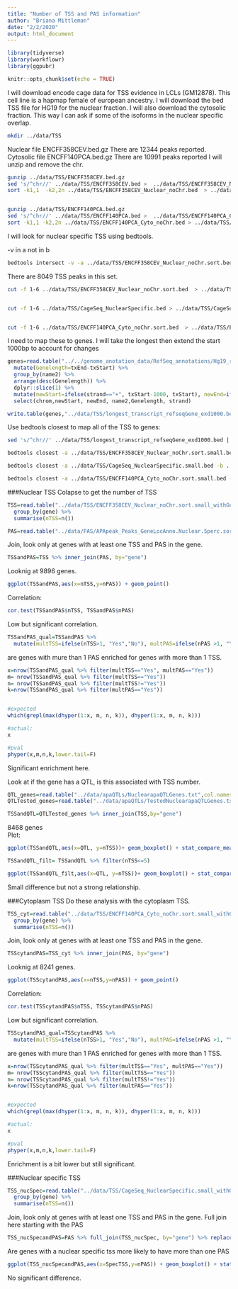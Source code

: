 ```yaml
---
title: "Number of TSS and PAS information"
author: "Briana Mittleman"
date: "2/2/2020"
output: html_document
---
```



```r
library(tidyverse)
library(workflowr)
library(ggpubr)
```

```r
knitr::opts_chunk$set(echo = TRUE)
```

I will download encode cage data for TSS evidence in LCLs (GM12878). This cell line is a hapmap female of european ancestry.  I will download the bed TSS file for HG19 for the nuclear fraction.  I will also download the cytosolic fraction. This way I can ask if some of the isoforms in the nuclear specific overlap.  

```bash
mkdir ../data/TSS
```

Nuclear file ENCFF358CEV.bed.gz  There are 12344 peaks reported.
Cytosolic file ENCFF140PCA.bed.gz There are 10991 peaks reported 
I will unzip and remove the chr.  

```bash
gunzip ../data/TSS/ENCFF358CEV.bed.gz
sed 's/^chr//' ../data/TSS/ENCFF358CEV.bed >  ../data/TSS/ENCFF358CEV_Nuclear_noChr.bed
sort -k1,1  -k2,2n ../data/TSS/ENCFF358CEV_Nuclear_noChr.bed  > ../data/TSS/ENCFF358CEV_Nuclear_noChr.sort.bed


gunzip ../data/TSS/ENCFF140PCA.bed.gz
sed 's/^chr//' ../data/TSS/ENCFF140PCA.bed >  ../data/TSS/ENCFF140PCA_Cyto_noChr.bed
sort -k1,1 -k2,2n ../data/TSS/ENCFF140PCA_Cyto_noChr.bed > ../data/TSS/ENCFF140PCA_Cyto_noChr.sort.bed
```


I will look for nuclear specific TSS using bedtools. 

-v in a not in b

```bash
bedtools intersect -v -a ../data/TSS/ENCFF358CEV_Nuclear_noChr.sort.bed -b  ../data/TSS/ENCFF140PCA_Cyto_noChr.sort.bed -s -sorted > ../data/TSS/CageSeq_NuclearSpecific.bed
```

There are 8049 TSS peaks in this set.  

```bash
cut -f 1-6 ../data/TSS/ENCFF358CEV_Nuclear_noChr.sort.bed  > ../data/TSS/ENCFF358CEV_Nuclear_noChr.sort.small.bed


cut -f 1-6 ../data/TSS/CageSeq_NuclearSpecific.bed > ../data/TSS/CageSeq_NuclearSpecific.small.bed


cut -f 1-6 ../data/TSS/ENCFF140PCA_Cyto_noChr.sort.bed  > ../data/TSS/ENCFF140PCA_Cyto_noChr.sort.small.bed
```

I need to map these to genes. I will take the longest then extend the start 1000bp to account for changes
```r
genes=read.table("../../genome_anotation_data/RefSeq_annotations/Hg19_refseq_genes.txt",header = T,stringsAsFactors = F) %>%
  mutate(Genelength=txEnd-txStart) %>% 
  group_by(name2) %>% 
  arrange(desc(Genelength)) %>% 
  dplyr::slice(1) %>% 
  mutate(newStart=ifelse(strand=="+", txStart-1000, txStart), newEnd=ifelse(strand=="+",txEnd, txEnd+1000 )) %>% 
  select(chrom,newStart, newEnd, name2,Genelength, strand)

write.table(genes,"../data/TSS/longest_transcript_refseqGene_exd1000.bed", sep="\t", col.names=F, row.names=F, quote=F)

```

Use bedtools closest to map all of the TSS to genes:  

```bash
sed 's/^chr//' ../data/TSS/longest_transcript_refseqGene_exd1000.bed | sort -k1,1 -k2,2n > ../data/TSS/longest_transcript_refseqGene_exd1000.noChr.bed

bedtools closest -a ../data/TSS/ENCFF358CEV_Nuclear_noChr.sort.small.bed -b ../data/TSS/longest_transcript_refseqGene_exd1000.noChr.bed -s  > ../data/TSS/ENCFF358CEV_Nuclear_noChr.sort.small_withGene.txt

bedtools closest -a ../data/TSS/CageSeq_NuclearSpecific.small.bed -b ../data/TSS/longest_transcript_refseqGene_exd1000.noChr.bed -s  > ../data/TSS/CageSeq_NuclearSpecific.small_withGene.txt

bedtools closest -a ../data/TSS/ENCFF140PCA_Cyto_noChr.sort.small.bed -b ../data/TSS/longest_transcript_refseqGene_exd1000.noChr.bed  -s  > ../data/TSS/ENCFF140PCA_Cyto_noChr.sort.small_withGene.txt


```


###Nuclear TSS
Colapse to get the number of TSS 

```r
TSS=read.table("../data/TSS/ENCFF358CEV_Nuclear_noChr.sort.small_withGene.txt", col.names = c('tsschr','tssstart','tssend','tssName','tssscore','tssstrand', 'genechr','genestart','geneend','gene','length','strand'), stringsAsFactors = F) %>% 
  group_by(gene) %>% 
  summarise(nTSS=n())
```

```r
PAS=read.table("../data/PAS/APApeak_Peaks_GeneLocAnno.Nuclear.5perc.sort.bed",col.names = c("chr","start","end","name","score","strand")) %>% separate(name,into=c("pas", 'gene','loc'), sep=":") %>% group_by(gene) %>% summarise(nPAS=n())
```

Join, look only at genes with at least one TSS and PAS in the gene.  
```r
TSSandPAS=TSS %>% inner_join(PAS, by="gene")
```
Looknig at 9896 genes.  
```r
ggplot(TSSandPAS,aes(x=nTSS,y=nPAS)) + geom_point()
```
Correlation:

```r
cor.test(TSSandPAS$nTSS, TSSandPAS$nPAS)
```

Low but significant correlation.  

```r
TSSandPAS_qual=TSSandPAS %>% 
  mutate(multTSS=ifelse(nTSS>1, "Yes","No"), multPAS=ifelse(nPAS >1, "Yes","No")) 
```

are genes with mure than 1 PAS enriched for genes with more than 1 TSS.  

```r
x=nrow(TSSandPAS_qual %>% filter(multTSS=="Yes", multPAS=="Yes"))
m= nrow(TSSandPAS_qual %>% filter(multTSS=="Yes"))
n= nrow(TSSandPAS_qual %>% filter(multTSS!="Yes"))
k=nrow(TSSandPAS_qual %>% filter(multPAS=="Yes"))


#expected
which(grepl(max(dhyper(1:x, m, n, k)), dhyper(1:x, m, n, k)))

#actual:
x

#pval
phyper(x,m,n,k,lower.tail=F)
```
Significant enrichment here.  



Look at if the gene has a QTL, is this associated with TSS number.  

```r
QTL_genes=read.table("../data/apaQTLs/NuclearapaQTLGenes.txt",col.names = "gene",stringsAsFactors = F)
QTLTested_genes=read.table("../data/apaQTLs/TestedNuclearapaQTLGenes.txt",col.names = "gene",stringsAsFactors = F) %>% mutate(QTL=ifelse(gene %in% QTL_genes$gene, "Yes","No"))
```


```r
TSSandQTL=QTLTested_genes %>% inner_join(TSS,by="gene") 
```

8468 genes  
Plot:

```r
ggplot(TSSandQTL,aes(x=QTL, y=nTSS))+ geom_boxplot() + stat_compare_means()

```


```r
TSSandQTL_filt= TSSandQTL %>% filter(nTSS<=5)

ggplot(TSSandQTL_filt,aes(x=QTL, y=nTSS))+ geom_boxplot() + stat_compare_means()

```

Small difference but not a strong relationship.  


###Cytoplasm TSS
Do these analysis with the cytoplasm TSS.  




```r
TSS_cyt=read.table("../data/TSS/ENCFF140PCA_Cyto_noChr.sort.small_withGene.txt", col.names = c('tsschr','tssstart','tssend','tssName','tssscore','tssstrand', 'genechr','genestart','geneend','gene','length','strand'), stringsAsFactors = F) %>% 
  group_by(gene) %>% 
  summarise(nTSS=n())
```

Join, look only at genes with at least one TSS and PAS in the gene.  
```r
TSScytandPAS=TSS_cyt %>% inner_join(PAS, by="gene")
```
Looknig at 8241 genes.  
```r
ggplot(TSScytandPAS,aes(x=nTSS,y=nPAS)) + geom_point()
```

Correlation:

```r
cor.test(TSScytandPAS$nTSS, TSScytandPAS$nPAS)
```

Low but significant correlation.  

```r
TSScytandPAS_qual=TSScytandPAS %>% 
  mutate(multTSS=ifelse(nTSS>1, "Yes","No"), multPAS=ifelse(nPAS >1, "Yes","No")) 
```

are genes with mure than 1 PAS enriched for genes with more than 1 TSS.  

```r
x=nrow(TSScytandPAS_qual %>% filter(multTSS=="Yes", multPAS=="Yes"))
m= nrow(TSScytandPAS_qual %>% filter(multTSS=="Yes"))
n= nrow(TSScytandPAS_qual %>% filter(multTSS!="Yes"))
k=nrow(TSScytandPAS_qual %>% filter(multPAS=="Yes"))


#expected
which(grepl(max(dhyper(1:x, m, n, k)), dhyper(1:x, m, n, k)))

#actual:
x

#pval
phyper(x,m,n,k,lower.tail=F)
```

Enrichment is a bit lower but still significant.  




###Nuclear specific TSS




```r
TSS_nucSpec=read.table("../data/TSS/CageSeq_NuclearSpecific.small_withGene.txt", col.names = c('tsschr','tssstart','tssend','tssName','tssscore','tssstrand', 'genechr','genestart','geneend','gene','length','strand'), stringsAsFactors = F) %>% 
  group_by(gene) %>% 
  summarise(nTSS=n())
```

Join, look only at genes with at least one TSS and PAS in the gene.  Full join here starting with the PAS 
```r
TSS_nucSpecandPAS=PAS %>% full_join(TSS_nucSpec, by="gene") %>% replace_na(list(nTSS=0, nPAS=0)) %>% mutate(SpecTSS=ifelse(nTSS>0, "Yes","No"))
```

Are genes with a nuclear specific tss more likely to have more than one PAS 

```r
ggplot(TSS_nucSpecandPAS,aes(x=SpecTSS,y=nPAS)) + geom_boxplot() + stat_compare_means()
```
No significant difference.  
